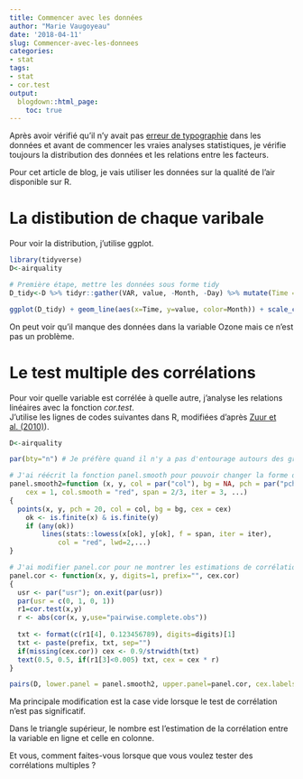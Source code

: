 ```yaml
---
title: Commencer avec les données
author: "Marie Vaugoyeau"
date: '2018-04-11'
slug: Commencer-avec-les-donnees
categories:
- stat
tags:
- stat
- cor.test
output:
  blogdown::html_page:
    toc: true
---
```


Après avoir vérifié qu'il n'y avait pas [erreur de typographie](https://mvaugoyeau.netlify.com/2018/02/22/how-i-check-the-data/) dans les données et avant de commencer les vraies analyses statistiques, je vérifie toujours la distribution des données et les relations entre les facteurs.  

Pour cet article de blog, je vais utiliser les données sur la qualité de l'air disponible sur R.  

# La distibution de chaque varibale  
Pour voir la distribution, j'utilise ggplot.  
```r
library(tidyverse)
D<-airquality

# Première étape, mettre les données sous forme tidy
D_tidy<-D %>% tidyr::gather(VAR, value, -Month, -Day) %>% mutate(Time = Month*30.5+Day)

ggplot(D_tidy) + geom_line(aes(x=Time, y=value, color=Month)) + scale_color_distiller("Month", palette = "Spectral") + facet_wrap(~VAR, scales = "free_y") + theme_minimal() + ylab("")

```
On peut voir qu'il manque des données dans la variable Ozone mais ce n'est pas un problème.  

# Le test multiple des corrélations  
Pour voir quelle variable est corrélée à quelle autre, j'analyse les relations linéaires avec la fonction *cor.test*.  
J'utilise les lignes de codes suivantes dans R, modifiées d'après [Zuur et al. (2010)](http://onlinelibrary.wiley.com/doi/10.1111/j.2041-210X.2009.00001.x/abstract)).  

```r
D<-airquality

par(bty="n") # Je préfère quand il n'y a pas d'entourage autours des graphiques mais ce n'est pas nécessaire comme ligne de code

# J'ai réécrit la fonction panel.smooth pour pouvoir changer la forme des points et l'épaisseur de la ligne rouge
panel.smooth2=function (x, y, col = par("col"), bg = NA, pch = par("pch"),
    cex = 1, col.smooth = "red", span = 2/3, iter = 3, ...)
{
  points(x, y, pch = 20, col = col, bg = bg, cex = cex)
    ok <- is.finite(x) & is.finite(y)
    if (any(ok))
        lines(stats::lowess(x[ok], y[ok], f = span, iter = iter),
            col = "red", lwd=2,...)
}

# J'ai modifier panel.cor pour ne montrer les estimations de corrélations que lorsque le cor.test est significatif
panel.cor <- function(x, y, digits=1, prefix="", cex.cor)
{
  usr <- par("usr"); on.exit(par(usr))
  par(usr = c(0, 1, 0, 1))
  r1=cor.test(x,y)
  r <- abs(cor(x, y,use="pairwise.complete.obs"))
  
  txt <- format(c(r1[4], 0.123456789), digits=digits)[1]
  txt <- paste(prefix, txt, sep="")
  if(missing(cex.cor)) cex <- 0.9/strwidth(txt)
  text(0.5, 0.5, if(r1[3]<0.005) txt, cex = cex * r)
}

pairs(D, lower.panel = panel.smooth2, upper.panel=panel.cor, cex.labels=1.3)
```

Ma principale modification est la case vide lorsque le test de corrélation n'est pas significatif.  

Dans le triangle supérieur, le nombre est l'estimation de la corrélation entre la variable en ligne et celle en colonne.  

Et vous, comment faites-vous lorsque que vous voulez tester des corrélations multiples ?  
  